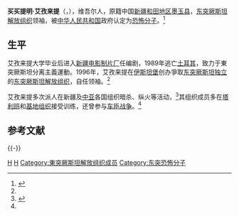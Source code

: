 {{noteTA
|G1=Military
}}
'''买买提明·艾孜来提'''（{{lang-ug|مەھمەت ئەمىن ھازرەت|Mehmet Emin Hazret}}，{{bd|1950年||catIdx=E}}），维吾尔人，原籍中国[[新疆|新疆]][[和田地区|和田地区]][[墨玉县|墨玉县]]，[[东突厥斯坦解放组织|东突厥斯坦解放组织]]领袖，被[[中华人民共和国|中华人民共和国]]政府认定为[[恐怖分子|恐怖分子]]。<ref name=hx>{{Cite web |url=http://www.huaxia.com/20031216/00157277.html |title=买买提明·艾孜来提，华夏经纬网，2003-12-16 |accessdate=2008-01-09 |archive-date=2020-11-15 |archive-url=https://web.archive.org/web/20201115235506/http://www.huaxia.com/20031216/00157277.html |dead-url=no }}</ref>

== 生平 ==
艾孜来提大学毕业后进入[[新疆电影制片厂|新疆电影制片厂]]任编剧，1989年逃亡[[土耳其|土耳其]]，致力于東突厥斯坦分离主義運動。1996年，艾孜来提在[[伊斯坦堡|伊斯坦堡]]创办爭取[[东突厥斯坦独立运动|东突厥斯坦独立]]的[[东突厥斯坦解放组织|东突厥斯坦解放组织]]，自任领袖。<ref name=hx/>

艾孜来提多次派人在新疆及[[中亚|中亚]]各国组织暗杀、纵火等活动，<ref>{{cite web |title=East Turkistan Liberation Organization (ETLO) Eastern Turkestan Liberation Organization |url=https://www.globalsecurity.org/military/world/para/etlo.htm |website=Globalsecurity |accessdate=2019-04-29 |archive-date=2021-01-25 |archive-url=https://web.archive.org/web/20210125232344/https://www.globalsecurity.org/military/world/para/etlo.htm |dead-url=no }}</ref>其组织成员多在[[塔利班|塔利班]]和[[基地组织|基地组织]]接受训练，还曾参与[[车臣战争|车臣战争]]。<ref name=hx/>

== 参考文献 ==
{{Reflist}}

{{-}}
{{東突}}
{{中国恐怖组织和恐怖分子名单}}
[[Category:墨玉县人|H]]
[[Category:中华人民共和国维吾尔族政治人物|H]]
[[Category:東突厥斯坦解放组织成员|Category:東突厥斯坦解放组织成员]]
[[Category:东突恐怖分子|Category:东突恐怖分子]]